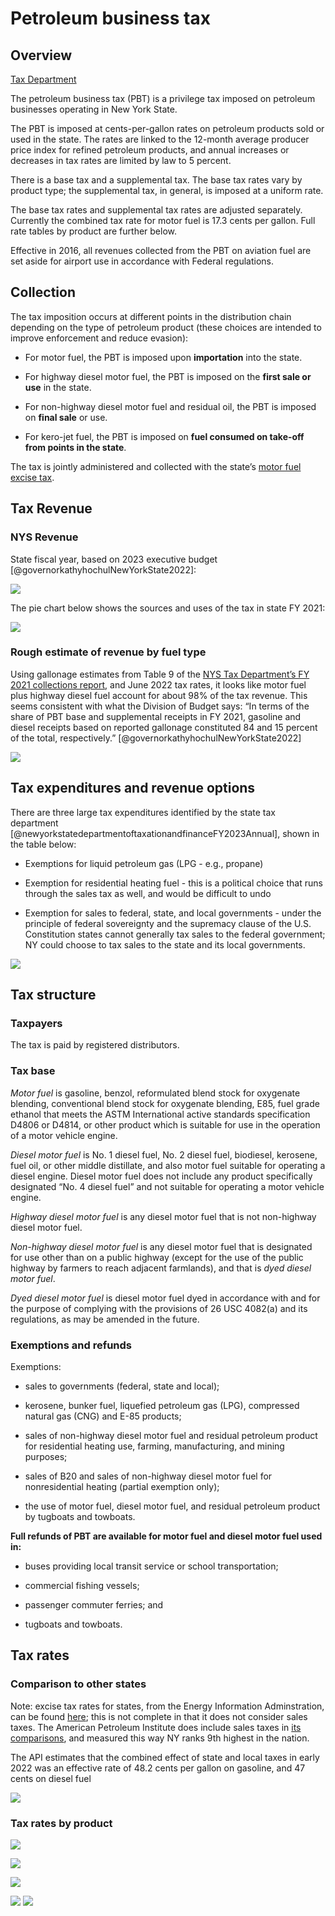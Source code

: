 # Petroleum business tax

## Overview

[Tax Department](https://www.tax.ny.gov/bus/petrol/ptidx.htm)

The petroleum business tax (PBT) is a privilege tax imposed on petroleum businesses operating in New York State.

The PBT is imposed at cents-per-gallon rates on petroleum products sold or used in the state. The rates are linked to the 12-month average producer price index for refined petroleum products, and annual increases or decreases in tax rates are limited by law to 5 percent.

There is a base tax and a supplemental tax. The base tax rates vary by product type; the supplemental tax, in general, is imposed at a uniform rate.

The base tax rates and supplemental tax rates are adjusted separately. Currently the combined tax rate for motor fuel is 17.3 cents per gallon. Full rate tables by product are further below.

Effective in 2016, all revenues collected from the PBT on aviation fuel are set aside for airport use in accordance with Federal regulations.

## Collection

The tax imposition occurs at different points in the distribution chain depending on the type of petroleum product (these choices are intended to improve enforcement and reduce evasion):

-   For motor fuel, the PBT is imposed upon **importation** into the state.

-   For highway diesel motor fuel, the PBT is imposed on the **first sale or use** in the state.

-   For non-highway diesel motor fuel and residual oil, the PBT is imposed on **final sale** or use.

-   For kero-jet fuel, the PBT is imposed on **fuel consumed on take-off from points in the state**.

The tax is jointly administered and collected with the state's [motor fuel excise tax](https://www.tax.ny.gov/bus/gas/gasidx.htm).  

## Tax Revenue

### NYS Revenue

State fiscal year, based on 2023 executive budget [@governorkathyhochulNewYorkState2022]:

![](images/image-170959045.png)

The pie chart below shows the sources and uses of the tax in state FY 2021:

![](images/image-2086161413.png)

### Rough estimate of revenue by fuel type

Using gallonage estimates from Table 9 of the [NYS Tax Department's FY 2021 collections report](https://www.tax.ny.gov/pdf/2020-2021%20collections/FY20_21%20Tables.xls), and June 2022 tax rates, it looks like motor fuel plus highway diesel fuel account for about 98% of the tax revenue. This seems consistent with what the Division of Budget says: "In terms of the share of PBT base and supplemental receipts in FY 2021, gasoline and diesel receipts based on reported gallonage constituted 84 and 15 percent of the total, respectively." [@governorkathyhochulNewYorkState2022]

![](images/image-2104840675.png)

## Tax expenditures and revenue options

There are three large tax expenditures identified by the state tax department [@newyorkstatedepartmentoftaxationandfinanceFY2023Annual], shown in the table below:

-   Exemptions for liquid petroleum gas (LPG - e.g., propane)

-   Exemption for residential heating fuel - this is a political choice that runs through the sales tax as well, and would be difficult to undo

-   Exemption for sales to federal, state, and local governments - under the principle of federal sovereignty and the supremacy clause of the U.S. Constitution states cannot generally tax sales to the federal government; NY could choose to tax sales to the state and its local governments.

![](images/image-1921662740.png)

## Tax structure

### Taxpayers

The tax is paid by registered distributors.

### Tax base

*Motor fuel* is gasoline, benzol, reformulated blend stock for oxygenate blending, conventional blend stock for oxygenate blending, E85, fuel grade ethanol that meets the ASTM International active standards specification D4806 or D4814, or other product which is suitable for use in the operation of a motor vehicle engine.

*Diesel motor fuel* is No. 1 diesel fuel, No. 2 diesel fuel, biodiesel, kerosene, fuel oil, or other middle distillate, and also motor fuel suitable for operating a diesel engine. Diesel motor fuel does not include any product specifically designated "No. 4 diesel fuel" and not suitable for operating a motor vehicle engine. 

*Highway diesel motor fuel* is any diesel motor fuel that is not non-highway diesel motor fuel.

*Non-highway diesel motor fuel* is any diesel motor fuel that is designated for use other than on a public highway (except for the use of the public highway by farmers to reach adjacent farmlands), and that is *dyed diesel motor fuel*.

*Dyed diesel motor fuel* is diesel motor fuel dyed in accordance with and for the purpose of complying with the provisions of 26 USC 4082(a) and its regulations, as may be amended in the future.

### Exemptions and refunds

Exemptions:

-   sales to governments (federal, state and local);

-   kerosene, bunker fuel, liquefied petroleum gas (LPG), compressed natural gas (CNG) and E-85 products;

-   sales of non-highway diesel motor fuel and residual petroleum product for residential heating use, farming, manufacturing, and mining purposes; 

-   sales of B20 and sales of non-highway diesel motor fuel for nonresidential heating (partial exemption only);

-   the use of motor fuel, diesel motor fuel, and residual petroleum product by tugboats and towboats.

**Full refunds of PBT are available for motor fuel and diesel motor fuel used in:**

-   buses providing local transit service or school transportation;

-   commercial fishing vessels; 

-   passenger commuter ferries; and 

-   tugboats and towboats.

## Tax rates

### Comparison to other states

Note: excise tax rates for states, from the Energy Information Adminstration, can be found [here](https://www.eia.gov/petroleum/marketing/monthly/xls/fueltaxes.xls); this is not complete in that it does not consider sales taxes. The American Petroleum Institute does include sales taxes in [its comparisons](https://www.api.org/-/media/Files/Statistics/State-Motor-Fuel-Taxes-Charts-january-2022.pdf), and measured this way NY ranks 9th highest in the nation.

The API estimates that the combined effect of state and local taxes in early 2022 was an effective rate of 48.2 cents per gallon on gasoline, and 47 cents on diesel fuel

![](images/image-231755268.png)

### Tax rates by product

![](images/image-2072026175.png)

![](images/image-1272962169.png)

![](images/image-1492217808.png)

![](images/image-64774433.png) ![](images/image-1327872551.png)
